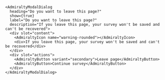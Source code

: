 ```tsx
<AdmiraltyModalDialog
  heading="Do you want to leave this page?"
  show={true}
  label="Do you want to leave this page?"
  description="If you leave this page, your survey won't be saved and can't be recovered">
  <div slot="content">
    <AdmiraltyIcon name="warning-rounded"></AdmiraltyIcon>
    <div>If you leave this page, your survey won't be saved and can't be recovered</div>
  </div>
  <div slot="actions">
    <AdmiraltyButton variant="secondary">Leave page</AdmiraltyButton>
    <AdmiraltyButton>Continue survey</AdmiraltyButton>
  </div>
</AdmiraltyModalDialog>
```
